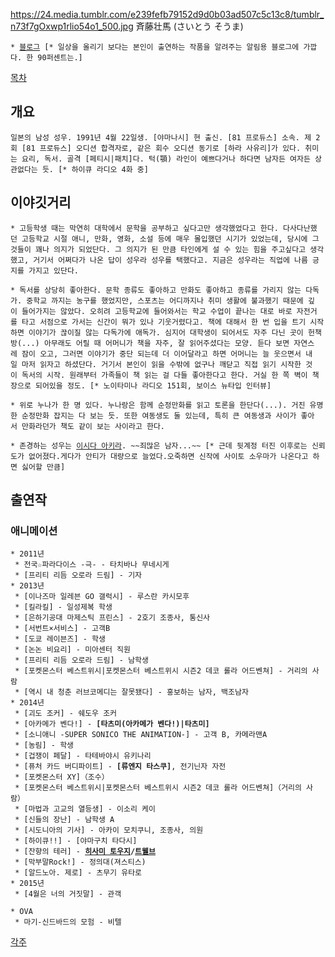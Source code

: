 https://24.media.tumblr.com/e239fefb79152d9d0b03ad507c5c13c8/tumblr_n73f7gOxwp1rlio54o1_500.jpg
斉藤壮馬 (さいとう そうま)
 * [[http://ameblo.jp/somasaito|블로그]] [* 일상을 올리기 보다는 본인이 출연하는 작품을 알려주는 알림용 블로그에 가깝다. 한 90퍼센트는.]

[[목차]]
== 개요 ==

 일본의 남성 성우. 1991년 4월 22일생. [야마나시] 현 출신. [81 프로듀스] 소속. 제 2회 [81 프로듀스] 오디션 합격자로, 같은 회수 오디션 동기로 [하라 사유리]가 있다. 취미는 요리, 독서. 골격 [페티시|패치]다. 턱(顎) 라인이 예쁘다거나 하다면 남자든 여자든 상관없다는 듯. [* 하이큐 라디오 4화 중]

== 이야깃거리 ==

 * 고등학생 때는 막연히 대학에서 문학을 공부하고 싶다고만 생각했었다고 한다. 다사다난했던 고등학교 시절 애니, 만화, 영화, 소설 등에 매우 몰입했던 시기가 있었는데, 당시에 그것들이 꽤나 의지가 되었단다. 그 의지가 된 만큼 타인에게 설 수 있는 힘을 주고싶다고 생각했고, 거기서 어쩌다가 나온 답이 성우라 성우를 택했다고. 지금은 성우라는 직업에 나름 긍지를 가지고 있단다.

 * 독서를 상당히 좋아한다. 문학 종류도 좋아하고 만화도 좋아하고 종류를 가리지 않는 다독가. 중학교 까지는 농구를 했었지만, 스포츠는 어디까지나 취미 생활에 불과했기 때문에 깊이 들어가지는 않았다. 오히려 고등학교에 들어와서는 학교 수업이 끝나는 대로 바로 자전거를 타고 서점으로 가서는 신간이 뭐가 있나 기웃거렸다고. 책에 대해서 한 번 입을 트기 시작하면 이야기가 끊이질 않는 다독가에 애독가. 심지어 대학생이 되어서도 자주 다닌 곳이 헌책방(...) 아무래도 어릴 때 어머니가 책을 자주, 잘 읽어주셨다는 모양. 듣다 보면 자연스레 잠이 오고, 그러면 이야기가 중단 되는데 더 이어달라고 하면 어머니는 늘 웃으면서 내일 마저 읽자고 하셨단다. 거기서 본인이 읽을 수밖에 없구나 깨닫고 직접 읽기 시작한 것이 독서의 시작. 원래부터 가족들이 책 읽는 걸 다들 좋아한다고 한다. 거실 한 쪽 벽이 책장으로 되어있을 정도. [* 노이타미나 라디오 151회, 보이스 뉴타입 인터뷰] 

 * 위로 누나가 한 명 있다. 누나랑은 함께 순정만화를 읽고 토론을 한단다(...). 거진 유명한 순정만화 잡지는 다 보는 듯. 또한 여동생도 둘 있는데, 특히 큰 여동생과 사이가 좋아서 만화라던가 책도 같이 보는 사이라고 한다. 

 * 존경하는 성우는 [[이시다 아키라]]. ~~죄많은 남자...~~ [* 근데 뒷계정 터진 이후로는 신뢰도가 없어졌다.게다가 안티가 대량으로 늘었다.오죽하면 신작에 사이토 소우마가 나온다고 하면 싫어할 만큼]


== 출연작 ==
=== 애니메이션 ===
 * 2011년
  * 전국☆파라다이스 -극- - 타치바나 무네시게
  * [프리티 리듬 오로라 드림] - 기자
 * 2013년
  * [이나즈마 일레븐 GO 갤럭시] - 루스란 카시모후
  * [킬라킬] - 일성제복 학생
  * [은하기공대 마제스틱 프린스] - 2호기 조종사, 통신사
  * [서번트×서비스] - 고객B
  * [도쿄 레이븐즈] - 학생
  * [논논 비요리] - 미아센터 직원
  * [프리티 리듬 오로라 드림] - 남학생
  * [포켓몬스터 베스트위시|포켓몬스터 베스트위시 시즌2 데코 롤라 어드벤쳐] - 거리의 사람
  * [역시 내 청춘 러브코메디는 잘못됐다] - 홍보하는 남자, 백조남자
 * 2014년
  * [괴도 조커] - 쉐도우 조커
  * [아카메가 벤다!] - '''[타츠미(아카메가 벤다!)|타츠미]'''
  * [소니애니 -SUPER SONICO THE ANIMATION-] - 고객 B, 카메라맨A
  * [농림] - 학생
  * [겁쟁이 페달] - 타테바야시 유키나리
  * [퓨처 카드 버디파이트] - '''[류엔지 타스쿠]''', 전기닌자 자전
  * [포켓몬스터 XY]（조수）
  * [포켓몬스터 베스트위시|포켓몬스터 베스트위시 시즌2 데코 롤라 어드벤쳐]（거리의 사람）
  * [마법과 고교의 열등생] - 이소리 케이
  * [신들의 장난] - 남학생 A
  * [시도니아의 기사] - 아카이 모치쿠니, 조종사, 의원
  * [하이큐!!] - [야마구치 타다시]
  * [잔향의 테러] - '''[[히사미 토우지]]/[[트웰브]]'''
  * [막부말Rock!] - 정의대(져스티스)
  * [알드노아. 제로] - 츠무기 유타로
 * 2015년
  * [4월은 너의 거짓말] - 관객


 * OVA
  * 마기-신드바드의 모험 - 비텔

[[각주]]
